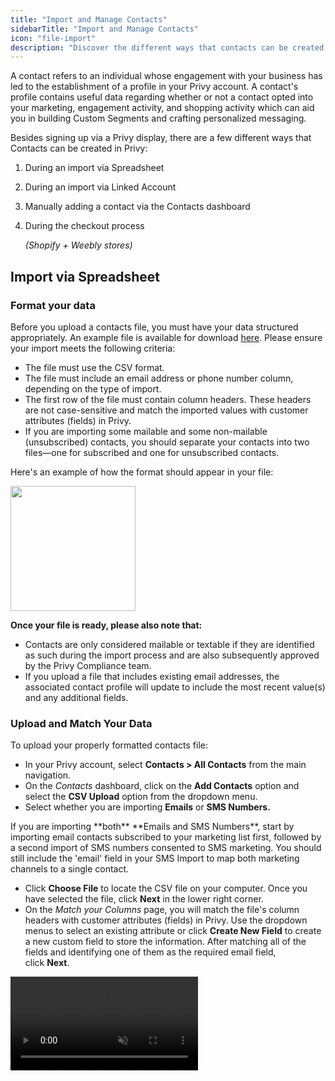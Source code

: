 ```yaml
---
title: "Import and Manage Contacts"
sidebarTitle: "Import and Manage Contacts"
icon: "file-import"
description: "Discover the different ways that contacts can be created in your Privy account."
---
```


A contact refers to an individual whose engagement with your business has led to the establishment of a profile in your Privy account. A contact's profile contains useful data regarding whether or not a contact opted into your marketing, engagement activity, and shopping activity which can aid you in building Custom Segments and crafting personalized messaging.

Besides signing up via a Privy display, there are a few different ways that Contacts can be created in Privy:

1. During an import via Spreadsheet
2. During an import via Linked Account
3. Manually adding a contact via the Contacts dashboard
4. During the checkout process

    _(Shopify \+ Weebly stores)_

## Import via Spreadsheet

### Format your data

Before you upload a contacts file, you must have your data structured appropriately. An example file is available for download [here](https://s3.amazonaws.com/privy.com/support/example_privy_import.csv). Please ensure your import meets the following criteria:

- The file must use the CSV format. 
- The file must include an email address or phone number column, depending on the type of import.
- The first row of the file must contain column headers. These headers are not case-sensitive and match the imported values with customer attributes (fields) in Privy. 
- If you are importing some mailable and some non-mailable (unsubscribed) contacts, you should separate your contacts into two files—one for subscribed and one for unsubscribed contacts. 

Here's an example of how the format should appear in your file:

<img
  height="200"
  src="/images/contact-management/import-table-example.png"
/>

**Once your file is ready, please also note that:** 

- Contacts are only considered mailable or textable if they are identified as such during the import process and are also subsequently approved by the Privy Compliance team.
- If you upload a file that includes existing email addresses, the associated contact profile will update to include the most recent value(s) and any additional fields.

### Upload and Match Your Data

To upload your properly formatted contacts file: 

- In your Privy account, select **Contacts \> All Contacts** from the main navigation. 
- On the _Contacts_ dashboard, click on the **Add Contacts** option and select the **CSV Upload** option from the dropdown menu.
- Select whether you are importing **Emails** or **SMS Numbers.**

<Tip>
  If you are importing **both** **Emails and SMS Numbers**, start by importing email contacts subscribed to your marketing list first, followed by a second import of SMS numbers consented to SMS marketing. You should still include the 'email' field in your SMS Import to map both marketing channels to a single contact.
</Tip>

- Click **Choose File** to locate the CSV file on your computer. Once you have selected the file, click **Next** in the lower right corner. 
- On the _Match your Columns_ page, you will match the file's column headers with customer attributes (fields) in Privy. Use the dropdown menus to select an existing attribute or click **Create New Field** to create a new custom field to store the information. After matching all of the fields and identifying one of them as the required email field, click **Next**.  

<video autoPlay muted loop playsInline className="start-contact-import" src="/images/contact-management/start-import.mp4" />

- On the _Choose Status_ page, select whether the file is a list of 'Subscribed' or 'Unsubscribed' contacts. Confirm your selection by typing out the status and then click **Next**.
- On the _Tag_ page, you can apply a Privy Tag to every contact in the file to make filtering or segmenting for these specific contacts easier in the future. _Tags are optional._ 
- Lastly, review and confirm your file upload by clicking **Submit**.

<video autoPlay muted loop playsInline className="submit-contact-import" src="/images/contact-management/complete-import.mp4" />

### Compliance Review

After you've submitted the import, your contacts will initially appear in your account with an "**unset: non mailable**" status. These contacts will transition to a "**mailable**" or "**textable**" status following a review by the Privy Compliance Team. _The review process is carried out during our business hours, which are from 9 AM to 5 PM EST, Monday through Friday. For imports initiated outside of these hours, approval will typically occur on the following business day._

Once the import undergoes review, and if it gets approved, you will receive a confirmation email, and your contacts will become mailable or textable. In case our compliance team requires additional information before approving the import, they will reach out to you with further questions. Please keep in mind that the duration of this process may vary depending on the size of the import file. You can check the review status of the import in the Import section of your account's [Business Settings](https://dashboard.privy.com/settings/imports).

<Warning>
  **Note:** Privy will not approve purchased lists or mailing lists that contain non-permission-based contacts. If an import is rejected, you will receive an email from the Compliance Team, and the import will have a _Rejected_ status in the _Import_ section of your account's [Business Settings](https://dashboard.privy.com/settings/imports).
</Warning>

## Import via Linked Account

Some integrations, such as Shopify, allow you to import contacts directly into Privy from your dashboard. Before proceeding, make sure that you've already set up your integration in your account.

To check if one of [your linked accounts](https://dashboard.privy.com/settings/accounts) supports this functionality: 

- Click on your business name in the upper right corner of your dashboard and select **Business Settings.**
- Head to the [Import Contacts](https://dashboard.privy.com/settings/import-contacts) page on the left navigation.
- Select a supported Linked Account from the dropdown menu and choose which list you'd like the import.
- Click **Import Contacts**.

You can check the status of your imports at any time via your [Email Imports](https://dashboard.privy.com/settings/email-imports) page.

<img
  height="200"
  src="/images/contact-management/import-linked-account.gif"
/>

## Create contacts manually

- In your Privy account, select **Contacts** from the main navigation. 
- On the _Contacts_ dashboard, click on the **Add Contacts** option and select the **Add Contacts Manually** option from the dropdown menu.
- You will be prompted for the contact's email address, first name, and last name. Only the email address is required. After providing the desired information, click **Save**. 

The contact's profile is created immediately and should be available after a page refresh. Select the profile to input additional information or unsubscribe the contact from future communications. 

<Tip>
  For importing extensive lists, we strongly recommend using our CSV import option. This is the ideal choice when bringing in numerous contacts, as it allows our Compliance team to review larger imports and helps in preserving the health of your contact list. 
</Tip>

<img
  height="200"
  src="/images/contact-management/create-contact-manually.gif"
/>

<Warning>
  **A previously unsubscribed contact cannot be resubscribed via these steps.** While mailable is the default state of new contacts, an error message will appear when attempting to apply the subscribed status to an unsubscribed contact. Instead, the contact will remain unsubscribed until they opt back in via your checkout process or an onsite display with the same email address.
</Warning>

## Create contacts during checkout

The Shopify, Shopify Plus, and Weebly integrations automatically create or update contacts in Privy when a customer's email address is collected during your store's checkout process. The email address used during checkout is captured in Privy as an 'order' and is used to generate or update a contact's profile. An address is captured when the customer has either:

- Completed a purchase.
- Reached the payment step of the checkout process. 

<img
  height="200"
  src="/images/contact-management/checkout-optin.png"
/>

<Icon icon="circle-question" /> **What if an existing contact opts in during the checkout process?**

**Deduplication:** Privy will not create any duplicate contacts — the existing contact profile will be updated, and new order activity will be added to the existing profile.

**Email permission status:** If a contact checks the subscribe box as part of the order process, they will be marked as [mailable](https://privy.helpscoutdocs.com/article/139-understand-deliverability) unless they previously became ineligible due to hard bounces or by marking your emails as spam. If a contact does not check the box, their eligibility within Privy will remain unchanged. If the provided address is associated with a previously deleted profile, a new profile will be created using the contact's last known eligibility state. 

<Icon icon="circle-question" /> **What if a new contact places an order without accepting email marketing?**

New contacts who provide their email address without selecting the subscribe option will be included in your contact list with an "**unset-non mailable**" status. This designation indicates that the contact hasn't made a clear choice to opt in or opt out of receiving emails. They will not be eligible to receive emails until they explicitly opt in during a subsequent sign up or order.

## Removing contacts

In Privy, we encourage the practice of maintaining list hygiene to ensure that you engage with your most active contacts. However, we advise caution when it comes to removing contacts. To prevent potential billing and compliance problems, please exercise care by only deleting contacts that you have no intention of re-adding, those that exhibit malicious behavior, or those who are no longer actively engaged. This approach helps maintain the health of your email list.

Before removing contacts, consider referencing the following guides to better understand healthy list cleaning practices:

<Card title="Cleaning Your Email List" icon="soap" href="https://help.privy.com/docs/learn/contact-management/list-hygiene">
  Follow this guide on safely removing cold or uninterested contacts from your list.
</Card>

<Card title="Removing Bots From Your List" icon="robot" href="https://help.privy.com/docs/learn/contact-management/remove-bots">
  Got bots? It happens. Follow this guide to learn how to identify bot email addresses and the most effective ways to remove them from your list.
</Card>

<Card title="Upload to Unsubscribe Contacts" icon="arrow-left-from-bracket" href="https://help.privy.com/docs/learn/contact-management/unsubscribe-contacts#bulk-unsubscribe">
  If you've identified a large number of contacts that you'd like to unsubscribe from Privy, follow this guide on how to import the CSV as unsubscribed.
</Card>

### Delete contacts in bulk

To delete a large amount of Contacts and all their data within Privy:

- Head the [Contacts](https://dashboard.privy.com/contacts) tab on your Privy Dashboard.
- When removing a specific set of contacts, utilize the filtering options located on the left side of your Contacts table. Select and apply all preferred filters.

Next, expand the **"with # contacts"** menu on the upper right side of your Contacts table and select the **Delete** option on the dropdown.

<img
  height="200"
  src="/images/contact-management/delete-contacts-bulk.png"
/>

### Delete contacts manually

To delete individual contacts in Privy:

- Head the [Contacts](https://dashboard.privy.com/contacts) tab on your Privy Dashboard.
- Use the search option to search for the specific contact email. Click on the contact once it's found.
- In the contact's profile, click on the Delete contact option in the upper right corner.

<img
  height="200"
  src="/images/contact-management/delete-contact.gif"
/>